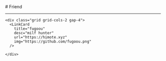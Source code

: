 
<BaseLayout title="Friend">
  <BaseCard title="Friend">
# Friend

---

    <div class="grid grid-cols-2 gap-4">
      <LinkCard
        title="fugoou"
        desc="milf hunter"
        url="https://himote.xyz"
        img="https://github.com/fugoou.png"
      />
<LinkCard
        title="Caviar"
        desc="Peretas Muda"
        url="/caviar.mdx"
        img="/caviar.jpg"
      />
      <LinkCard
        title="Manz Stevia"
        desc="pemburu tobrut"
        url="/manz.mdx"
        img="https://b.top4top.io/p_31365h8780.jpg"
      />
      <LinkCard
        title="Walzz"
        desc="Hanya Tanah Yang Diberi Nyawa"
        url="/ikhwal.mdx"
        img="https://b.top4top.io/p_313615v6v0.jpg"
      />

    </div>

  </BaseCard>
</BaseLayout>
